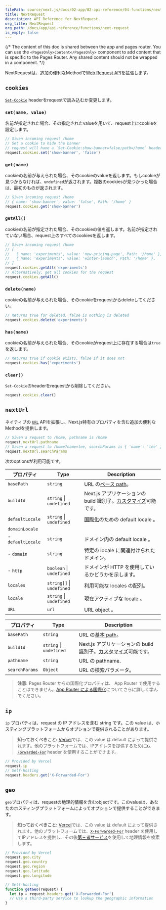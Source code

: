```yaml
---
filePath: source/next.js/docs/02-app/02-api-reference/04-functions/next-request.mdx
title: NextRequest
description: API Reference for NextRequest.
org_title: NextRequest
org_path: /docs/app/api-reference/functions/next-request
is_empty: false
---
```


{/* The content of this doc is shared between the app and pages router. You can use the `<PagesOnly>Content</PagesOnly>` component to add content that is specific to the Pages Router. Any shared content should not be wrapped in a component. */}

NextRequestは、追加の便利なMethodで[Web Request API](https://developer.mozilla.org/docs/Web/API/Request)を拡張します。

## `cookies`

[`Set-Cookie`](https://developer.mozilla.org/docs/Web/HTTP/Headers/Set-Cookie) headerをrequestで読み込むか変更します。

### `set(name, value)`

名前が指定された場合、その指定されたvalueを用いて、request上にcookieを設定します。

```ts
// Given incoming request /home
// Set a cookie to hide the banner
// request will have a `Set-Cookie:show-banner=false;path=/home` header
request.cookies.set('show-banner', 'false')
```

### `get(name)`

cookieの名前が与えられた場合、そのcookieのvalueを返します。もしcookieが見つからなければ、`undefined`が返されます。複数のcookiesが見つかった場合は、最初のものが返されます。

```ts
// Given incoming request /home
// { name: 'show-banner', value: 'false', Path: '/home' }
request.cookies.get('show-banner')
```

### `getAll()`

cookieの名前が指定された場合、そのcookieの値を返します。名前が指定されていない場合、request上のすべてのcookiesを返します。

```ts
// Given incoming request /home
// [
//   { name: 'experiments', value: 'new-pricing-page', Path: '/home' },
//   { name: 'experiments', value: 'winter-launch', Path: '/home' },
// ]
request.cookies.getAll('experiments')
// Alternatively, get all cookies for the request
request.cookies.getAll()
```

### `delete(name)`

cookieの名前が与えられた場合、そのcookieをrequestからdeleteしてください。

```ts
// Returns true for deleted, false is nothing is deleted
request.cookies.delete('experiments')
```

### `has(name)`

cookieの名前が与えられた場合、そのcookieがrequest上に存在する場合は`true`を返します。

```ts
// Returns true if cookie exists, false if it does not
request.cookies.has('experiments')
```

### `clear()`

`Set-Cookie`のheaderをrequestから削除してください。

```ts
request.cookies.clear()
```

## `nextUrl`

ネイティブの [`URL`](https://developer.mozilla.org/docs/Web/API/URL) APIを拡張し、Next.js特有のプロパティを含む追加の便利なMethodを提供します。

```ts
// Given a request to /home, pathname is /home
request.nextUrl.pathname
// Given a request to /home?name=lee, searchParams is { 'name': 'lee' }
request.nextUrl.searchParams
```

次のoptionsが利用可能です。

<PagesOnly>

| プロパティ | Type | Description |
| ----------------- | ------------------------- | ------------------------------------------------------------------------------------------------------------------------------- |
| `basePath` | `string` | URL の[ベース path](/ja/javascript/next.js/v14/03-pages/02-api-reference/03-next-config-js/basePath)。|
| `buildId` | `string` \| `undefined` | Next.js アプリケーションの build 識別子。[カスタマイズ](/ja/javascript/next.js/v14/03-pages/02-api-reference/03-next-config-js/generateBuildId)可能です。|
| `defaultLocale` | `string` \| `undefined` | [国際化](/ja/javascript/next.js/v14/03-pages/01-building-your-application/01-routing/10-internationalization)のための default locale 。 |
| `domainLocale` | | |
| - `defaultLocale` | `string` | ドメイン内の default locale 。 |
| - `domain` | `string` | 特定の locale に関連付けられたドメイン。|
| - `http` | `boolean` \| `undefined` | ドメインが HTTP を使用しているかどうかを示します。|
| `locales` | `string[]` \| `undefined` | 利用可能な locales の配列。|
| `locale` | `string` \| `undefined` | 現在アクティブな locale 。|
| `URL` | `url` | URL object 。 |

</PagesOnly>

<AppOnly>

| プロパティ | Type | Description |
| -------------- | ----------------------- | ----------------------------------------------------------------------------------------------------------------------------- |
| `basePath` | `string` | URL の[基本 path](/ja/javascript/next.js/v14/02-app/02-api-reference/05-next-config-js/basePath)。|
| `buildId` | `string` \| `undefined` | Next.js アプリケーションの build 識別子。[カスタマイズ](/ja/javascript/next.js/v14/02-app/02-api-reference/05-next-config-js/generateBuildId)可能です。|
| `pathname` | `string` | URL の pathname. |
| `searchParams` | `Object` | URL の検索パラメータ。|

> **注意:** Pages Router からの国際化プロパティは、 App Router で使用することはできません。[App Router による国際化](/ja/javascript/next.js/v14/02-app/01-building-your-application/01-routing/14-internationalization)についてさらに詳しく学んでください。

</AppOnly>

## `ip`

`ip` プロパティは、request の IP アドレスを含む string です。この value は、ホスティングプラットフォームからオプションで提供されることがあります。

> **知っておくべきこと:** [Vercel](https://vercel.com/docs/frameworks/nextjs?utm_source=next-site&utm_medium=docs&utm_campaign=next-website)では、この value は default によって提供されます。他のプラットフォームでは、IPアドレスを提供するために[`X-Forwarded-For`](https://developer.mozilla.org/docs/Web/HTTP/Headers/X-Forwarded-For) header を使用することができます。

```ts
// Provided by Vercel
request.ip
// Self-hosting
request.headers.get('X-Forwarded-For')
```

## `geo`

`geo`プロパティは、requestの地理的情報を含むobjectです。このvalueは、あなたのホスティングプラットフォームによってオプションで提供することができます。

> **知っておくべきこと:** [Vercel](https://vercel.com/docs/frameworks/nextjs?utm_source=next-site&utm_medium=docs&utm_campaign=next-website)では、この value は default によって提供されます。他のプラットフォームでは、[`X-Forwarded-For`](https://developer.mozilla.org/docs/Web/HTTP/Headers/X-Forwarded-For) header を使用してIPアドレスを提供し、その後[第三者サービス](https://ip-api.com/)を使用して地理情報を検索します。

```ts
// Provided by Vercel
request.geo.city
request.geo.country
request.geo.region
request.geo.latitude
request.geo.longitude

// Self-hosting
function getGeo(request) {
  let ip = request.headers.get('X-Forwarded-For')
  // Use a third-party service to lookup the geographic information
}
```
